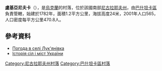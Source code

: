 {{coord|47|28|44|N|32|7|59|E|scale:100000|display=title}}

'''盧基亞尼夫卡'''（{{lang-uk|Лук'янівка}}），是[[烏克蘭|烏克蘭]]的村落，位於該國南部[[尼古拉耶夫州|尼古拉耶夫州]]，由[[巴什坦卡區|巴什坦卡區]]負責管轄，始建於1782年，面積1.2平方公里，海拔高度24米，2001年人口565，人口密度每平方公里470.8人。

==參考資料==
* [http://weather.in.ua/ua/nikolaevskaja/13197 Погода в селі Лук'янівка] {{Wayback|url=http://weather.in.ua/ua/nikolaevskaja/13197 |date=20170705020608 }}
* [https://web.archive.org/web/20110413064128/http://www.igsu.org.ua/Nikolaevskaja.obl/Basztanskij.rajon/Lenino.html Історія сіл і міст України]

[[Category:尼古拉耶夫州村落|Category:尼古拉耶夫州村落]]
[[Category:巴什坦卡區村落|Category:巴什坦卡區村落]]


{{Mykolaiv-geo-stub}}